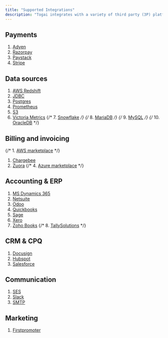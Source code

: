```yaml
---
title: "Supported Integrations"
description: "Togai integrates with a variety of third party (3P) platforms for different use cases and requirements."
---
```


## Payments

1. [Adyen](/docs/integrations/payments/adyen)
2. [Razorpay](/docs/integrations/payments/razorpay)
3. [Paystack](/docs/integrations/payments/paystack)
4. [Stripe](/docs/integrations/payments/stripe)

## Data sources
1. [AWS Redshift](/docs/integrations/data-sources/aws-redshift)
2. [JDBC](/docs/integrations/data-sources/jdbc-overview)
3. [Postgres](/docs/integrations/data-sources/postgres)
4. [Prometheus](/docs/integrations/data-sources/prometheus)
5. [S3](/docs/integrations/data-sources/s3)
6. [Victoria Metrics](/docs/integrations/data-sources/victoria-metrics)
{/* 7. [Snowflake](/docs/integrations/data-sources/snowflake) */}
{/* 8. [MariaDB](/docs/integrations/data-sources/mariadb) */}
{/* 9. [MySQL](/docs/integrations/data-sources/mysql) */}
{/* 10. [OracleDB](/docs/integrations/data-sources/oracledb) */}


## Billing and invoicing
{/* 1. [AWS marketplace](/docs/integrations/billing-and-invoicing/aws-marketplace) */}
1. [Chargebee](/docs/integrations/billing-and-invoicing/chargebee)
2. [Zuora](/docs/integrations/billing-and-invoicing/zuora)
{/* 4. [Azure marketplace](/docs/integrations/billing-and-invoicing/azure-marketplace) */}

## Accounting & ERP
1. [MS Dynamics 365](/docs/integrations/accounting-and-erp/ms-dynamics)
2. [Netsuite](/docs/integrations/accounting-and-erp/netsuite)
3. [Odoo](/docs/integrations/accounting-and-erp/odoo)
4. [Quickbooks](/docs/integrations/accounting-and-erp/quickbooks)
5. [Sage](/docs/integrations/accounting-and-erp/sage)
6. [Xero](/docs/integrations/accounting-and-erp/xero)
7. [Zoho Books](/docs/integrations/accounting-and-erp/zohobooks)
{/* 8. [TallySolutions](/docs/integrations/accounting-and-erp/tally) */}

## CRM & CPQ
1. [Docusign](/docs/integrations/crm-and-cpq/docusign)
2. [Hubspot](/docs/integrations/crm-and-cpq/hubspot)
3. [Salesforce](/docs/integrations/crm-and-cpq/salesforce)

## Communication
1. [SES](/docs/integrations/communication/ses)
2. [Slack](/docs/integrations/communication/slack)
3. [SMTP](/docs/integrations/communication/smtp)

## Marketing
1. [Firstpromoter](/docs/integrations/marketing/first-promoter)



